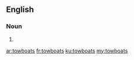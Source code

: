 ==English==

===Noun===
{{head|en|noun plural form}}

# {{plural of|towboat|lang=en}}

[[ar:towboats]]
[[fr:towboats]]
[[ku:towboats]]
[[my:towboats]]